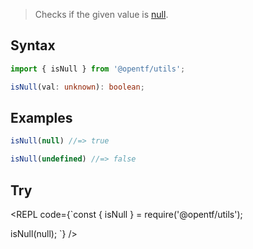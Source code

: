 
> Checks if the given value is [null](https://developer.mozilla.org/en-US/docs/Web/JavaScript/Reference/Operators/null).

## Syntax

```ts
import { isNull } from '@opentf/utils';

isNull(val: unknown): boolean;
```

## Examples

```ts
isNull(null) //=> true

isNull(undefined) //=> false
```

## Try

<REPL code={`const { isNull } = require('@opentf/utils');

isNull(null);
`} />